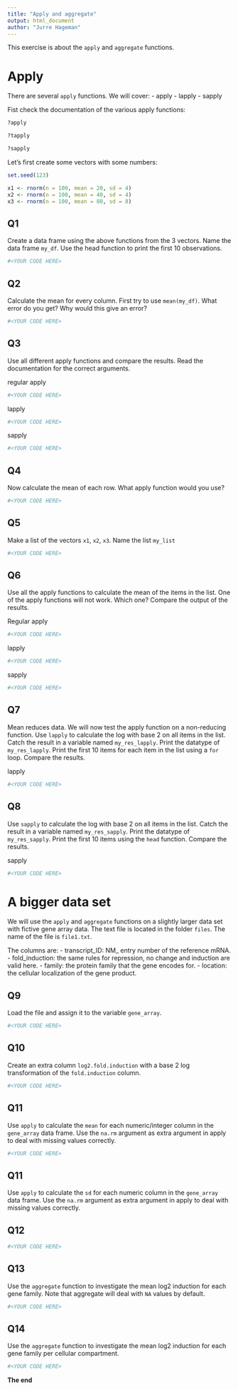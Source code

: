 ```yaml
---
title: "Apply and aggregate"
output: html_document
author: "Jurre Hageman"
---
```


This exercise is about the `apply` and `aggregate` functions.


# Apply

There are several `apply` functions.
We will cover:
- apply
- lapply
- sapply

Fist check the documentation of the various apply functions:


```r
?apply
```



```r
?tapply
```



```r
?sapply
```

Let's first create some vectors with some numbers:


```r
set.seed(123)

x1 <- rnorm(n = 100, mean = 20, sd = 4)
x2 <- rnorm(n = 100, mean = 40, sd = 4)
x3 <- rnorm(n = 100, mean = 80, sd = 8)
```



## Q1

Create a data frame using the above functions from the 3 vectors. Name the data frame `my_df`.
Use the head function to print the first 10 observations.

```r
#<YOUR CODE HERE>
```

## Q2

Calculate the mean for every column. First try to use `mean(my_df)`. What error do you get?
Why would this give an error?

```r
#<YOUR CODE HERE>
```

## Q3

Use all different apply functions and compare the results.
Read the documentation for the correct arguments.

regular apply
```r
#<YOUR CODE HERE>
```


lapply
```r
#<YOUR CODE HERE>
```

sapply
```r
#<YOUR CODE HERE>
```

## Q4

Now calculate the mean of each row. What apply function would you use?

```r
#<YOUR CODE HERE>
```

## Q5

Make a list of the vectors `x1`, `x2`, `x3`. Name the list `my_list`

```r
#<YOUR CODE HERE>
```


## Q6

Use all the apply functions to calculate the mean of the items in the list.
One of the apply functions will not work.
Which one?
Compare the output of the results.

Regular apply
```r
#<YOUR CODE HERE>
```

lapply
```r
#<YOUR CODE HERE>
```

sapply
```r
#<YOUR CODE HERE>
```

## Q7

Mean reduces data.
We will now test the apply function on a non-reducing function.
Use `lapply` to calculate the log with base 2 on all items in the list.
Catch the result in a variable named `my_res_lapply`.
Print the datatype of `my_res_lapply`.
Print the first 10 items for each item in the list using a `for` loop.
Compare the results.

lapply
```r
#<YOUR CODE HERE>
```

## Q8

Use `sapply` to calculate the log with base 2 on all items in the list.
Catch the result in a variable named `my_res_sapply`.
Print the datatype of `my_res_sapply`.
Print the first 10 items using the `head` function.
Compare the results.


sapply
```r
#<YOUR CODE HERE>
```


# A bigger data set 

We will use the `apply` and `aggregate` functions on a slightly larger data set with fictive gene array data. The text file is located in the folder `files`.
The name of the file is `file1.txt`.

The columns are:
- transcript_ID: NM_ entry number of the reference mRNA.
- fold_induction: the same rules for repression, no change and induction are valid here.
- family: the protein family that the gene encodes for.
- location: the cellular localization of the gene product.

## Q9

Load the file and assign it to the variable `gene_array`.


```r
#<YOUR CODE HERE>
```

## Q10

Create an extra column `log2.fold.induction` with a base 2 log transformation of the `fold.induction` column. 

```r
#<YOUR CODE HERE>
```

## Q11

Use `apply` to calculate the `mean` for each numeric/integer column in the `gene_array` data frame.
Use the `na.rm` argument as extra argument in apply to deal with missing values correctly.

```r
#<YOUR CODE HERE>
```

## Q11

Use `apply` to calculate the `sd` for each numeric column in the `gene_array` data frame.
Use the `na.rm` argument as extra argument in apply to deal with missing values correctly.

## Q12

```r
#<YOUR CODE HERE>
```


## Q13

Use the `aggregate` function to investigate the mean log2 induction for each gene family.
Note that aggregate will deal with `NA` values by default. 

```r
#<YOUR CODE HERE>
```

## Q14

Use the `aggregate` function to investigate the mean log2 induction for each gene family per cellular compartment.


```r
#<YOUR CODE HERE>
```


**The end**